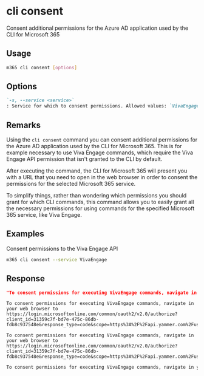 
# cli consent

Consent additional permissions for the Azure AD application used by the CLI for Microsoft 365

## Usage

```sh
m365 cli consent [options]
```

## Options

```md definition-list
`-s, --service <service>`
: Service for which to consent permissions. Allowed values: `VivaEngage`, (deprecated)`yammer`.
```

<Global />

## Remarks

Using the `cli consent` command you can consent additional permissions for the Azure AD application used by the CLI for Microsoft 365. This is for example necessary to use Viva Engage commands, which require the Viva Engage API permission that isn't granted to the CLI by default.

After executing the command, the CLI for Microsoft 365 will present you with a URL that you need to open in the web browser in order to consent the permissions for the selected Microsoft 365 service.

To simplify things, rather than wondering which permissions you should grant for which CLI commands, this command allows you to easily grant all the necessary permissions for using commands for the specified Microsoft 365 service, like Viva Engage.

## Examples

Consent permissions to the Viva Engage API

```sh
m365 cli consent --service VivaEngage
```

## Response

<Tabs>
  <TabItem value="JSON">

  ```json
  "To consent permissions for executing VivaEngage commands, navigate in your web browser to https://login.microsoftonline.com/common/oauth2/v2.0/authorize?client_id=31359c7f-bd7e-475c-86db-fdb8c937548e&response_type=code&scope=https%3A%2F%2Fapi.yammer.com%2Fuser_impersonation"
  ```

  </TabItem>
  <TabItem value="Text">

  ```text
  To consent permissions for executing VivaEngage commands, navigate in your web browser to https://login.microsoftonline.com/common/oauth2/v2.0/authorize?client_id=31359c7f-bd7e-475c-86db-fdb8c937548e&response_type=code&scope=https%3A%2F%2Fapi.yammer.com%2Fuser_impersonation
  ```

  </TabItem>
  <TabItem value="CSV">

  ```csv
  To consent permissions for executing VivaEngage commands, navigate in your web browser to https://login.microsoftonline.com/common/oauth2/v2.0/authorize?client_id=31359c7f-bd7e-475c-86db-fdb8c937548e&response_type=code&scope=https%3A%2F%2Fapi.yammer.com%2Fuser_impersonation
  ```

  </TabItem>
  <TabItem value="Markdown">

  ```md
  To consent permissions for executing VivaEngage commands, navigate in your web browser to https://login.microsoftonline.com/common/oauth2/v2.0/authorize?client_id=31359c7f-bd7e-475c-86db-fdb8c937548e&response_type=code&scope=https%3A%2F%2Fapi.yammer.com%2Fuser_impersonation
  ```

  </TabItem>
</Tabs>


